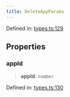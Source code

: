```yaml
---
title: DeleteAppParams
---
```


Defined in: [types.ts:129](https://github.com/LIT-Protocol/Vincent/blob/24971b3553e0b3a0f81730455f8a1892791091ad/packages/libs/contracts-sdk/src/types.ts#L129)

## Properties

### appId

> **appId**: `number`

Defined in: [types.ts:130](https://github.com/LIT-Protocol/Vincent/blob/24971b3553e0b3a0f81730455f8a1892791091ad/packages/libs/contracts-sdk/src/types.ts#L130)
